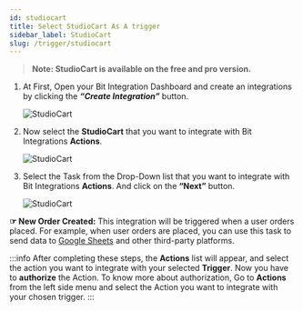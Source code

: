 ```yaml
---
id: studiocart
title: Select StudioCart As A trigger
sidebar_label: StudioCart
slug: /trigger/studiocart
---
```



> **Note: StudioCart is available on the free and pro version.**

1. At First, Open your Bit Integration Dashboard and create an integrations by clicking the **_“Create Integration”_** button.

   <Image src="trigger/_create-integrations" alt="StudioCart" w="1020" h="350" />

2. Now select the **StudioCart** that you want to integrate with Bit Integrations **Actions**.

   <Image src="trigger/studiocart/select-trigger" alt="StudioCart" w="1020" h="350" />

3. Select the Task from the Drop-Down list that you want to integrate with Bit Integrations **Actions**. And click on the **“Next”** button.

   <Image src="trigger/studiocart/select-form-or-task-name" alt="StudioCart" w="1020" h="350"/>

**☞ New Order Created:** This integration will be triggered when a user orders placed. For example, when user orders are placed, you can use this task to send data to [Google Sheets](https://docs.bit-integrations.bitapps.pro/integrations/google-sheet) and other third-party platforms.

:::info
  After completing these steps, the **Actions** list will appear, and select the action you want to integrate with your selected **Trigger**. Now you have to **authorize** the Action. To know more about authorization, Go to **Actions** from the left side menu and select the Action you want to integrate with your chosen trigger.
:::

<Feedback/>